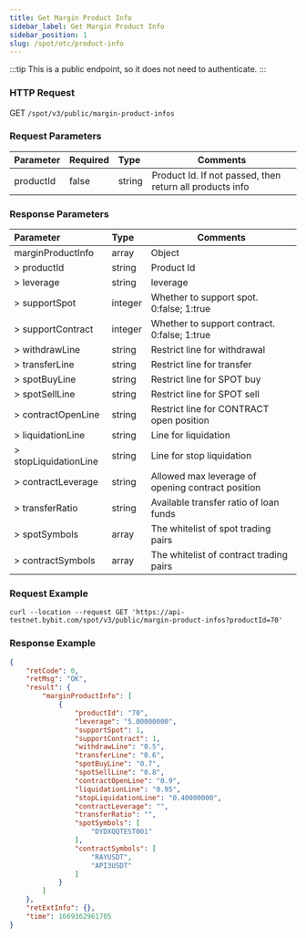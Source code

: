 ```yaml
---
title: Get Margin Product Info
sidebar_label: Get Margin Product Info
sidebar_position: 1
slug: /spot/otc/product-info
---
```


:::tip
This is a public endpoint, so it does not need to authenticate.
:::

### HTTP Request
GET <code>/spot/v3/public/margin-product-infos</code>

### Request Parameters
| Parameter | Required | Type | Comments|
|:----- |:-------|:-----|------ |
|productId | false | string	| Product Id. If not passed, then return all products info

### Response Parameters
| Parameter | Type | Comments|
|:----- |:-----|----- |
|marginProductInfo|	array |	Object |
|> productId | string | Product Id |
|> leverage	| string | leverage |
|> supportSpot | integer | Whether to support spot. 0:false; 1:true |
|> supportContract | integer | Whether to support contract. 0:false; 1:true |
|> withdrawLine	| string | Restrict line for withdrawal |
|> transferLine	| string | Restrict line for transfer |
|> spotBuyLine | string	| Restrict line for SPOT buy |
|> spotSellLine	| string | Restrict line for SPOT sell |
|> contractOpenLine	| string | Restrict line for CONTRACT open position |
|> liquidationLine | string	| Line for liquidation |
|> stopLiquidationLine | string	| Line for stop liquidation |
|> contractLeverage	| string | Allowed max leverage of opening contract position |
|> transferRatio | string | Available transfer ratio of loan funds |
|> spotSymbols | array | The whitelist of spot trading pairs |
|> contractSymbols | array | The whitelist of contract trading pairs |

### Request Example

```http
curl --location --request GET 'https://api-testnet.bybit.com/spot/v3/public/margin-product-infos?productId=70'
```

### Response Example

```json
{
    "retCode": 0,
    "retMsg": "OK",
    "result": {
        "marginProductInfo": [
            {
                "productId": "70",
                "leverage": "5.00000000",
                "supportSpot": 1,
                "supportContract": 1,
                "withdrawLine": "0.5",
                "transferLine": "0.6",
                "spotBuyLine": "0.7",
                "spotSellLine": "0.8",
                "contractOpenLine": "0.9",
                "liquidationLine": "0.95",
                "stopLiquidationLine": "0.40000000",
                "contractLeverage": "",
                "transferRatio": "",
                "spotSymbols": [
                    "DYDXQQTEST001"
                ],
                "contractSymbols": [
                    "RAYUSDT",
                    "API3USDT"
                ]
            }
        ]
    },
    "retExtInfo": {},
    "time": 1669362961705
}
```
